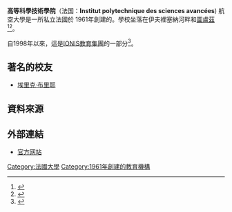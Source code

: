 {{Infobox university
|name = 高等科学技术学院<br /><small>Institut polytechnique des sciences avancées</small>
|latin_name = 
|image_name = 
|image_size = 
|caption = 
|motto = ''L'air, l'espace, l'IPSA''
|mottoeng = 上主是我的亮光
|established = 1961
|endowment = 
|chancellor = [[彭定康|彭定康]]
|vice_chancellor = Francis Pollet
|city = [[圖盧茲|圖盧茲]]，并 [[塞纳河畔伊夫里|塞纳河畔伊夫里]]
|state =
|country = [[法国|法国]]
|students = 1500<ref>http://www.viadeo.com/fr/profile/herve.renaudeau{{dead link|date=2018年2月 |bot=InternetArchiveBot |fix-attempted=yes }}</ref>
|undergrad = 
|postgrad = 
|other = 
|url=
|colours =
|type = [[私立大學|私立大學]]
|affiliations = [[IONIS教育集團|IONIS教育集團]], 航空航天谷<ref>{{cite web |url=http://www.aerospace-valley.com/fr/competences/annuaire-membres/institut-polytechnique-des-sciences-avancees-ipsa-341/ |title=存档副本 |accessdate=2013-05-15 |deadurl=yes |archiveurl=https://web.archive.org/web/20130515230214/http://www.aerospace-valley.com/fr/competences/annuaire-membres/institut-polytechnique-des-sciences-avancees-ipsa-341/ |archivedate=2013-05-15 }}</ref>
|website = [http://www.ipsa.fr/ www.ipsa.fr]
}}

'''高等科學技術學院'''（法国：'''Institut polytechnique des sciences avancées''') 航空大學是一所私立法國於 1961年創建的。學校坐落在伊夫裡塞納河畔和[[圖盧茲|圖盧茲]]<ref>{{Cite web |url=http://www.ecole-ingenieur.com/ecole/ipsa-toulouse-institut-polytechnique-sciences-avancees-1402/ |title=存档副本 |accessdate=2011-09-23 |archive-date=2010-12-20 |archive-url=https://web.archive.org/web/20101220114601/http://www.ecole-ingenieur.com/ecole/ipsa-toulouse-institut-polytechnique-sciences-avancees-1402/ |dead-url=yes }}</ref><ref>{{Cite web |url=http://www.ingenieurs.com/trouver-une-ecole/ipsa-ecole-ingenieurs-aeronautique-184.php |title=存档副本 |accessdate=2011-09-23 |archive-date=2011-09-07 |archive-url=https://web.archive.org/web/20110907024608/http://www.ingenieurs.com/trouver-une-ecole/ipsa-ecole-ingenieurs-aeronautique-184.php |dead-url=yes }}</ref>。

自1998年以來，這是[[IONIS教育集團|IONIS教育集團]]的一部分<ref>{{Cite web |url=http://www.ionis-group.com/en/#ecoles-ipsa |title=存档副本 |accessdate=2011-09-23 |archive-date=2012-05-12 |archive-url=https://web.archive.org/web/20120512002501/http://www.ionis-group.com/en/#ecoles-ipsa |dead-url=no }}</ref>。

== 著名的校友 ==
* [[埃里克·布里耶|埃里克·布里耶]]

== 資料來源 ==
{{reflist}}

== 外部連結 ==
* [http://www.ipsa.fr/ 官方网站] {{Wayback|url=http://www.ipsa.fr/ |date=20110923195621 }}

[[Category:法國大學|Category:法國大學]]
[[Category:1961年創建的教育機構|Category:1961年創建的教育機構]]